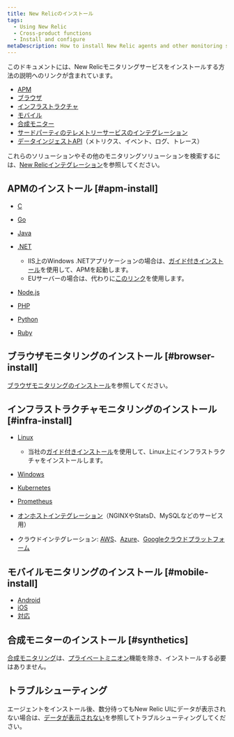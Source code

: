 ```yaml
---
title: New Relicのインストール
tags:
  - Using New Relic
  - Cross-product functions
  - Install and configure
metaDescription: How to install New Relic agents and other monitoring solutions.
---
```


このドキュメントには、New Relicモニタリングサービスをインストールする方法の説明へのリンクが含まれています。

* [APM](#apm-install)
* [ブラウザ](#browser-install)
* [インフラストラクチャ](#infra-install)
* [モバイル](#mobile-install)
* [合成モニター](#synthetics)
* [サードパーティのテレメトリーサービスのインテグレーション](/docs/data-ingest-apis/get-data-new-relic/new-relic-sdks/telemetry-sdks-send-custom-telemetry-data-new-relic#external-data)
* [データインジェストAPI](/docs/data-ingest-apis/get-data-new-relic/getting-started/introduction-new-relic-data-ingest-apis-sdks)（メトリクス、イベント、ログ、トレース）

これらのソリューションやその他のモニタリングソリューションを検索するには、[New Relicインテグレーション](https://newrelic.com/integrations)を参照してください。

## APMのインストール [#apm-install]

* [C](/docs/agents/c-sdk/install-configure/install-c-sdk-compile-link-your-code)

* [Go](/docs/agents/go-agent/get-started/get-new-relic-go)

* [Java](/docs/agents/java-agent/installation/install-java-agent)

* [.NET](/docs/agents/net-agent/installation/install-enable-new-relic-net-agent)

  * IIS上のWindows .NETアプリケーションの場合は、[ガイド付きインストール](https://one.newrelic.com/launcher/nr1-core.home?pane=eyJuZXJkbGV0SWQiOiJucjEtY29yZS5ob21lLXNjcmVlbiJ9&cards%5B0%5D=eyJuZXJkbGV0SWQiOiJucjEtaW5zdGFsbC1uZXdyZWxpYy5ucjEtaW5zdGFsbC1uZXdyZWxpYyIsInBhdGgiOiJhcG0iLCJsYW5ndWFnZSI6ICJkb3RuZXQiLCAicmVjaXBlTmFtZSI6ICJkb3RuZXQtYWdlbnQtaW5zdGFsbGVyIiwgImluaXRpYWxBY3Rpb25JbmRleCI6MiwiYWNjb3VudElkIjpudWxsfQ==)を使用して、APMを起動します。
  * EUサーバーの場合は、代わりに[このリンク](https://one.eu.newrelic.com/launcher/nr1-core.home?pane=eyJuZXJkbGV0SWQiOiJucjEtY29yZS5ob21lLXNjcmVlbiJ9&cards%5B0%5D=eyJuZXJkbGV0SWQiOiJucjEtaW5zdGFsbC1uZXdyZWxpYy5ucjEtaW5zdGFsbC1uZXdyZWxpYyIsInBhdGgiOiJhcG0iLCJsYW5ndWFnZSI6ICJkb3RuZXQiLCAicmVjaXBlTmFtZSI6ICJkb3RuZXQtYWdlbnQtaW5zdGFsbGVyIiwgImluaXRpYWxBY3Rpb25JbmRleCI6MiwiYWNjb3VudElkIjpudWxsfQ==)を使用します。

* [Node.js](/docs/agents/nodejs-agent/installation-configuration/install-maintain-nodejs)

* [PHP](/docs/agents/php-agent/installation/php-agent-installation-overview)

* [Python](/docs/agents/python-agent/installation)

* [Ruby](/docs/agents/ruby-agent/installation-configuration/ruby-agent-installation)

## ブラウザモニタリングのインストール [#browser-install]

[ブラウザモニタリングのインストール](/docs/browser/new-relic-browser/installation/install-new-relic-browser-agent)を参照してください。

## インフラストラクチャモニタリングのインストール [#infra-install]

* [Linux](/docs/infrastructure/new-relic-infrastructure/installation/install-infrastructure-linux)

  * 当社の[ガイド付きインストール](https://one.newrelic.com/launcher/nr1-core.home?pane=eyJuZXJkbGV0SWQiOiJucjEtY29yZS5ob21lLXNjcmVlbiJ9&cards%5B0%5D=eyJuZXJkbGV0SWQiOiJucjEtaW5zdGFsbC1uZXdyZWxpYy5ucjEtaW5zdGFsbC1uZXdyZWxpYyIsImFjdGlvbkluZGV4IjoxfQ==)を使用して、Linux上にインフラストラクチャをインストールします。

* [Windows](/docs/infrastructure/new-relic-infrastructure/installation/install-infrastructure-windows-server)

* [Kubernetes](/docs/integrations/kubernetes-integration/installation/kubernetes-installation-configuration)

* [Prometheus](/docs/integrations/prometheus-integrations)

* [オンホストインテグレーション](/docs/infrastructure/integrations/install-integrations-package)（NGINXやStatsD、MySQLなどのサービス用）

* クラウドインテグレーション: [AWS](/docs/infrastructure/amazon-integrations/getting-started/connect-aws-services-infrastructure)、[Azure](/docs/infrastructure/microsoft-azure-integrations/getting-started/activate-azure-integrations)、[Googleクラウドプラットフォーム](/docs/integrations/google-cloud-platform-integrations/getting-started/connect-google-cloud-platform-services-infrastructure)

## モバイルモニタリングのインストール [#mobile-install]

* [Android](/docs/mobile-monitoring/mobile-monitoring-installation/getting-started/android-installation-configuration)
* [iOS](/docs/mobile-monitoring/mobile-monitoring-installation/getting-started/ios-installation-configuration)
* [対応](/docs/mobile-monitoring/new-relic-mobile-react-native/install-configure/install-mobile-react-native-agent)

## 合成モニターのインストール [#synthetics]

[合成モニタリング](/docs/synthetics)は、[プライベートミニオン](/docs/synthetics/new-relic-synthetics/private-locations/install-configure-private-minions)機能を除き、インストールする必要はありません。

## トラブルシューティング

エージェントをインストール後、数分待ってもNew Relic UIにデータが表示されない場合は、[データが表示されない](/docs/agents/manage-apm-agents/troubleshooting/not-seeing-data)を参照してトラブルシューティングしてください。